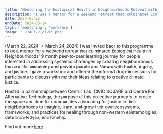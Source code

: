 ```yaml
---
title: "Mentoring the Ecological Health in Neighbourhoods Retreat with Centric Lab and CIVIC SQUARE at the Center for Alternative Technology, Wales"
description: "I was a mentor for a weekend retreat that culminated Ecological Health's 9 month peer-to-peer learning journey for people interested in addressing systemic challenges by creating neighbourhoods that are life-sustaining and provide people and Nature with health, dignity, and justice. I gave a workshop and offered the informal drop-in sessions for participants to discuss with me their ideas relating to creative climate justice. (March 22, 2024 → March 24, 2024)"
date: 2024-03-22
endDate: 2024-03-24
tags: ['mentoring', 'workshop']
image: './240322_civic.png'
---
```


(March 22, 2024 → March 24, 2024) I was invited back to this programme to be a mentor for a weekend retreat that culminated Ecological Health in Neighbourhoods' 9 month peer-to-peer learning journey for people interested in addressing systemic challenges by creating neighbourhoods that are life-sustaining and provide people and Nature with health, dignity, and justice. I gave a workshop and offered the informal drop-in sessions for participants to discuss with me their ideas relating to creative climate justice. 

Hosted in partnership between Centric Lab, CIVIC SQUARE and Centre For Alternative Technology, the purpose of this collective journey is to create the space and time for communities advocating for justice in their neighbourhoods to imagine, learn, and grow their own ecosystems, frameworks, and practices for healing through non-western epistemologies, data knowledges, and Kinship.

Find out more [here](https://civicsquare.notion.site/Ecological-Health-in-Neighbourhoods-Peer-To-Peer-Learning-Journey-cac5d1942ff14ebc86a3f5771b7fc977)